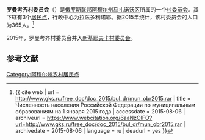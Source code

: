 {{Infobox Settlement
| official_name = 罗曼考齐村委员会
| native_name = Романкауцкий сельсовет
| settlement_type = [[村委员会|村委员会]]
| subdivision_type = [[国家|国家]]
| subdivision_type1 = [[俄罗斯行政区划|州]]
| subdivision_type2 = [[区_(苏联)|区]]
| subdivision_name = {{RUS}}
| subdivision_name1 = [[阿穆尔州|阿穆尔州]]
| subdivision_name2 = [[马扎诺沃区|马扎诺沃区]]
| extinct_title = 撤销
| extinct_date = 2015年
| seat_type = 行政中心
| seat = 拉兹多利诺耶
| population_as_of=2015
| population_footnotes = <ref name=amurstat />
| population_total = 365
| coordinates_display = inline,title
| latd = 51 | latm = 32 | lats = 51 | latNS = N
| longd = 129 | longm = 01 | longs = 51 | longEW = E
| timezone = [[雅库茨克时间|MSK+6]]
| utc_offset = +9
| blank_name = [[俄罗斯市政土地区划代码|OKTMO编码]]
| blank_info =
}}
'''罗曼考齐村委员会'''（{{lang-ru|Романкауцкий сельсовет}}）是[[俄罗斯联邦|俄罗斯联邦]][[阿穆尔州|阿穆尔州]][[马扎诺沃区|马扎诺沃区]]所属的一个[[村委员会|村委员会]]。其下辖有3个[[居民点|居民点]]，行政中心为拉兹多利诺耶。据2015年统计，该村委员会的人口为365人。<ref name=amurstat>{{ cite web | url = http://www.gks.ru/free_doc/doc_2015/bul_dr/mun_obr2015.rar | title = Численность населения Российской Федерации по муниципальным образованиям на 1 января 2015 года | accessdate = 2015-08-06 | archiveurl = https://www.webcitation.org/6aaNzOlFO?url=http://www.gks.ru/free_doc/doc_2015/bul_dr/mun_obr2015.rar | archivedate = 2015-08-06 | language = ru | deadurl = yes }}</ref>

2015年，罗曼考齐村委员会并入[[新基耶夫卡村委员会|新基耶夫卡村委员会]]。

== 参考文献 ==
{{reflist}}

{{Russia-stub}}

[[Category:阿穆尔州农村居民点|Category:阿穆尔州农村居民点]]